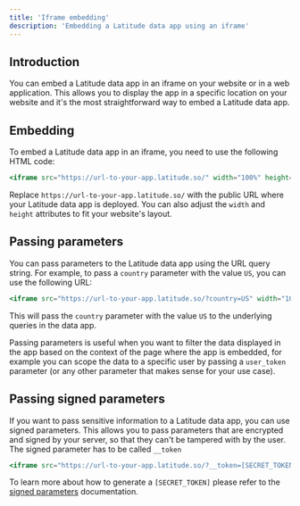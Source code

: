 ```yaml
---
title: 'Iframe embedding'
description: 'Embedding a Latitude data app using an iframe'
---
```


## Introduction

You can embed a Latitude data app in an iframe on your website or in a web application. This allows you to display the app in a specific location on your website and it's the most straightforward way to embed a Latitude data app.

## Embedding

To embed a Latitude data app in an iframe, you need to use the following HTML code:

```jsx
<iframe src="https://url-to-your-app.latitude.so/" width="100%" height="600" frameborder="0"></iframe>
```

Replace `https://url-to-your-app.latitude.so/` with the public URL where your Latitude data app is deployed. You can also adjust the `width` and `height` attributes to fit your website's layout.

## Passing parameters

You can pass parameters to the Latitude data app using the URL query string. For example, to pass a `country` parameter with the value `US`, you can use the following URL:

```jsx
<iframe src="https://url-to-your-app.latitude.so/?country=US" width="100%" height="600" frameborder="0"></iframe>
```

This will pass the `country` parameter with the value `US` to the underlying queries in the data app.

Passing parameters is useful when you want to filter the data displayed in the app based on the context of the page where the app is embedded, for example you can scope the data to a specific user by passing a `user_token` parameter (or any other parameter that makes sense for your use case).

## Passing signed parameters
If you want to pass sensitive information to a Latitude data app, you can use signed parameters. This allows you to pass parameters that are encrypted and signed by your server, so that they can't be tampered with by the user.
The signed parameter has to be called `__token`
```jsx
<iframe src="https://url-to-your-app.latitude.so/?__token=[SECRET_TOKEN]
```
To learn more about how to generate a `[SECRET_TOKEN]` please refer to the [signed parameters](/views/basics/signed-parameters) documentation.
